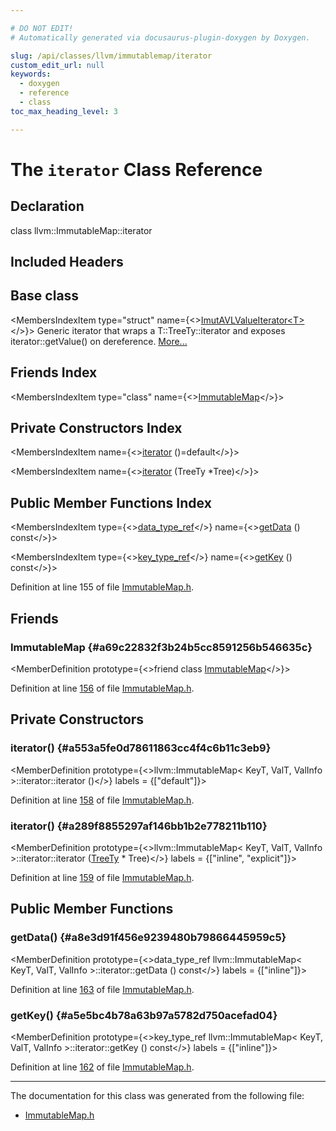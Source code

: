 ```yaml
---

# DO NOT EDIT!
# Automatically generated via docusaurus-plugin-doxygen by Doxygen.

slug: /api/classes/llvm/immutablemap/iterator
custom_edit_url: null
keywords:
  - doxygen
  - reference
  - class
toc_max_heading_level: 3

---
```





# The `iterator` Class Reference

<DoxygenPage pluginConfig={pluginConfig}>



## Declaration

<CodeBlock>class llvm::ImmutableMap::iterator</CodeBlock>

## Included Headers

<IncludesList>
<IncludesListItem
  filePath="llvm/ADT/ImmutableMap.h"
  permalink="/docs/api/files/include/include/llvm/include/llvm/adt/immutablemap-h"
  isLocal="true" />
</IncludesList>

## Base class

<MembersIndex>

<MembersIndexItem
  type="struct"
  name={<><a href="/docs/api/structs/llvm/imutavlvalueiterator">ImutAVLValueIterator&lt;T&gt;</a></>}>
Generic iterator that wraps a T::TreeTy::iterator and exposes iterator::getValue() on dereference. <a href="/docs/api/structs/llvm/imutavlvalueiterator/#details">More...</a>
</MembersIndexItem>

</MembersIndex>

## Friends Index

<MembersIndex>

<MembersIndexItem
  type="class"
  name={<><a href="#a69c22832f3b24b5cc8591256b546635c">ImmutableMap</a></>}>
</MembersIndexItem>

</MembersIndex>

## Private Constructors Index

<MembersIndex>

<MembersIndexItem
  name={<><a href="#a553a5fe0d78611863cc4f4c6b11c3eb9">iterator</a> ()=default</>}>
</MembersIndexItem>

<MembersIndexItem
  name={<><a href="#a289f8855297af146bb1b2e778211b110">iterator</a> (TreeTy &#42;Tree)</>}>
</MembersIndexItem>

</MembersIndex>

## Public Member Functions Index

<MembersIndex>

<MembersIndexItem
  type={<><a href="/docs/api/classes/llvm/immutablemap/#ab8fe9c07b69f7da7df498d0550d054d8">data&#95;type&#95;ref</a></>}
  name={<><a href="#a8e3d91f456e9239480b79866445959c5">getData</a> () const</>}>
</MembersIndexItem>

<MembersIndexItem
  type={<><a href="/docs/api/classes/llvm/immutablemap/#a98a4f44b8b25e741934379d81e11a512">key&#95;type&#95;ref</a></>}
  name={<><a href="#a5e5bc4b78a63b97a5782d750acefad04">getKey</a> () const</>}>
</MembersIndexItem>

</MembersIndex>


Definition at line 155 of file <a href="/docs/api/files/include/include/llvm/include/llvm/adt/immutablemap-h">ImmutableMap.h</a>.

<SectionDefinition>

## Friends

### ImmutableMap {#a69c22832f3b24b5cc8591256b546635c}

<MemberDefinition
  prototype={<>friend class <a href="/docs/api/classes/llvm/immutablemap">ImmutableMap</a></>}>

Definition at line <a href="/docs/api/files/include/include/llvm/include/llvm/adt/immutablemap-h/#l00156">156</a> of file <a href="/docs/api/files/include/include/llvm/include/llvm/adt/immutablemap-h">ImmutableMap.h</a>.
</MemberDefinition>

</SectionDefinition>

<SectionDefinition>

## Private Constructors

### iterator() {#a553a5fe0d78611863cc4f4c6b11c3eb9}

<MemberDefinition
  prototype={<>llvm::ImmutableMap&lt; KeyT, ValT, ValInfo &gt;::iterator::iterator ()</>}
  labels = {["default"]}>

Definition at line <a href="/docs/api/files/include/include/llvm/include/llvm/adt/immutablemap-h/#l00158">158</a> of file <a href="/docs/api/files/include/include/llvm/include/llvm/adt/immutablemap-h">ImmutableMap.h</a>.
</MemberDefinition>

### iterator() {#a289f8855297af146bb1b2e778211b110}

<MemberDefinition
  prototype={<>llvm::ImmutableMap&lt; KeyT, ValT, ValInfo &gt;::iterator::iterator (<a href="/docs/api/classes/llvm/immutablemap/#a4964b0893902f6a6af7b425eb14ac848">TreeTy</a> &#42; Tree)</>}
  labels = {["inline", "explicit"]}>

Definition at line <a href="/docs/api/files/include/include/llvm/include/llvm/adt/immutablemap-h/#l00159">159</a> of file <a href="/docs/api/files/include/include/llvm/include/llvm/adt/immutablemap-h">ImmutableMap.h</a>.
</MemberDefinition>

</SectionDefinition>

<SectionDefinition>

## Public Member Functions

### getData() {#a8e3d91f456e9239480b79866445959c5}

<MemberDefinition
  prototype={<>data&#95;type&#95;ref llvm::ImmutableMap&lt; KeyT, ValT, ValInfo &gt;::iterator::getData () const</>}
  labels = {["inline"]}>

Definition at line <a href="/docs/api/files/include/include/llvm/include/llvm/adt/immutablemap-h/#l00163">163</a> of file <a href="/docs/api/files/include/include/llvm/include/llvm/adt/immutablemap-h">ImmutableMap.h</a>.
</MemberDefinition>

### getKey() {#a5e5bc4b78a63b97a5782d750acefad04}

<MemberDefinition
  prototype={<>key&#95;type&#95;ref llvm::ImmutableMap&lt; KeyT, ValT, ValInfo &gt;::iterator::getKey () const</>}
  labels = {["inline"]}>

Definition at line <a href="/docs/api/files/include/include/llvm/include/llvm/adt/immutablemap-h/#l00162">162</a> of file <a href="/docs/api/files/include/include/llvm/include/llvm/adt/immutablemap-h">ImmutableMap.h</a>.
</MemberDefinition>

</SectionDefinition>

<hr/>

The documentation for this class was generated from the following file:

<ul>
<li><a href="/docs/api/files/include/include/llvm/include/llvm/adt/immutablemap-h">ImmutableMap.h</a></li>
</ul>

</DoxygenPage>
